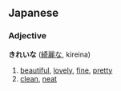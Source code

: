 ==Japanese==
===Adjective===
'''きれいな''' ([[綺麗]]な, kireina) 
# [[beautiful]], [[lovely]], [[fine]], [[pretty]] 
# [[clean]], [[neat]]